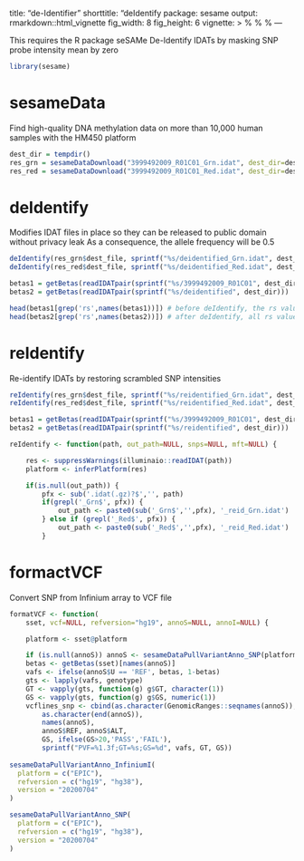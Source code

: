 title: "de-Identifier"
shorttitle: "deIdentify
package: sesame
output: rmarkdown::html_vignette
fig_width: 8
fig_height: 6
vignette: >
  %\VignetteEngine{knitr::rmarkdown}
  %\VignetteIndexEntry{"0. de-Identifier"}
  %\VignetteEncoding{UTF-8} 
---

This requires the R package seSAMe
De-Identify IDATs by masking SNP probe intensity mean by zero

```r
library(sesame)
```

# sesameData

Find high-quality DNA methylation data on more than 10,000 human samples with the HM450 platform

```r
dest_dir = tempdir()
res_grn = sesameDataDownload("3999492009_R01C01_Grn.idat", dest_dir=dest_dir)
res_red = sesameDataDownload("3999492009_R01C01_Red.idat", dest_dir=dest_dir)
```
                                                   
# deIdentify

Modifies IDAT files in place so they can be released to public domain without privacy leak
As a consequence, the allele frequency will be 0.5

```r

deIdentify(res_grn$dest_file, sprintf("%s/deidentified_Grn.idat", dest_dir))
deIdentify(res_red$dest_file, sprintf("%s/deidentified_Red.idat", dest_dir))

betas1 = getBetas(readIDATpair(sprintf("%s/3999492009_R01C01", dest_dir)))
betas2 = getBetas(readIDATpair(sprintf("%s/deidentified", dest_dir)))

head(betas1[grep('rs',names(betas1))]) # before deIdentify, the rs values will all be different 
head(betas2[grep('rs',names(betas2))]) # after deIdentify, all rs values will be 0.5
```

# reIdentify

Re-identify IDATs by restoring scrambled SNP intensities

```r

reIdentify(res_grn$dest_file, sprintf("%s/reidentified_Grn.idat", dest_dir))
reIdentify(res_red$dest_file, sprintf("%s/reidentified_Red.idat", dest_dir))

betas1 = getBetas(readIDATpair(sprintf("%s/3999492009_R01C01", dest_dir)))
betas2 = getBetas(readIDATpair(sprintf("%s/reidentified", dest_dir)))

reIdentify <- function(path, out_path=NULL, snps=NULL, mft=NULL) {

    res <- suppressWarnings(illuminaio::readIDAT(path))
    platform <- inferPlatform(res)

    if(is.null(out_path)) {
        pfx <- sub('.idat(.gz)?$','', path)
        if(grepl('_Grn$', pfx)) {
            out_path <- paste0(sub('_Grn$','',pfx), '_reid_Grn.idat')
        } else if (grepl('_Red$', pfx)) {
            out_path <- paste0(sub('_Red$','',pfx), '_reid_Red.idat')
        }
 ```
    
# formactVCF

Convert SNP from Infinium array to VCF file

```r
formatVCF <- function(
    sset, vcf=NULL, refversion="hg19", annoS=NULL, annoI=NULL) {

    platform <- sset@platform

    if (is.null(annoS)) annoS <- sesameDataPullVariantAnno_SNP(platform)
    betas <- getBetas(sset)[names(annoS)]
    vafs <- ifelse(annoS$U == 'REF', betas, 1-betas)
    gts <- lapply(vafs, genotype)
    GT <- vapply(gts, function(g) g$GT, character(1))
    GS <- vapply(gts, function(g) g$GS, numeric(1))
    vcflines_snp <- cbind(as.character(GenomicRanges::seqnames(annoS)),
        as.character(end(annoS)),
        names(annoS),
        annoS$REF, annoS$ALT,
        GS, ifelse(GS>20,'PASS','FAIL'),
        sprintf("PVF=%1.3f;GT=%s;GS=%d", vafs, GT, GS))
        
sesameDataPullVariantAnno_InfiniumI(
  platform = c("EPIC"),
  refversion = c("hg19", "hg38"),
  version = "20200704"
)

sesameDataPullVariantAnno_SNP(
  platform = c("EPIC"),
  refversion = c("hg19", "hg38"),
  version = "20200704"
)
```

